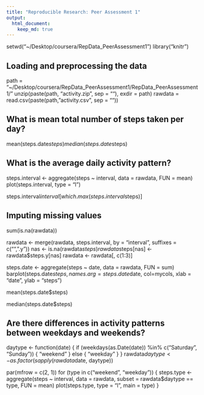 ```yaml
---
title: "Reproducible Research: Peer Assessment 1"
output: 
  html_document:
    keep_md: true
---
```

setwd("~/Desktop/coursera/RepData_PeerAssessment1")
library("knitr")


## Loading and preprocessing the data
 path = "~/Desktop/coursera/RepData_PeerAssessment1/RepData_PeerAssessment1/"
unzip(paste(path, "activity.zip", sep = ""), exdir = path)
rawdata = read.csv(paste(path, "activity.csv", sep = ""))


## What is mean total number of steps taken per day?

mean(steps.date$steps)
median(steps.date$steps)

## What is the average daily activity pattern?

steps.interval <- aggregate(steps ~ interval, data = rawdata, FUN = mean)
plot(steps.interval, type = "l")

steps.interval$interval[which.max(steps.interval$steps)]

## Imputing missing values
sum(is.na(rawdata))

rawdata <- merge(rawdata, steps.interval, by = "interval", suffixes = c("", 
    ".y"))
nas <- is.na(rawdata$steps)
rawdata$steps[nas] <- rawdata$steps.y[nas]
rawdata <- rawdata[, c(1:3)]

steps.date <- aggregate(steps ~ date, data = rawdata, FUN = sum)
barplot(steps.date$steps, names.arg = steps.date$date, col=mycols, xlab = "date", ylab = "steps")


mean(steps.date$steps)

median(steps.date$steps)

## Are there differences in activity patterns between weekdays and weekends?

daytype <- function(date) {
    if (weekdays(as.Date(date)) %in% c("Saturday", "Sunday")) {
        "weekend"
    } else {
        "weekday"
    }
}
rawdata$daytype <- as.factor(sapply(rawdata$date, daytype))

par(mfrow = c(2, 1))
for (type in c("weekend", "weekday")) {
    steps.type <- aggregate(steps ~ interval, data = rawdata, subset = rawdata$daytype == 
        type, FUN = mean)
    plot(steps.type, type = "l", main = type)
}


